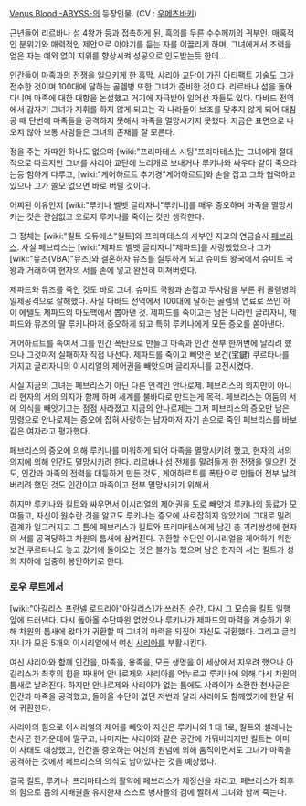 [[Venus Blood -ABYSS-]]의 등장인물.
(CV : [[우메츠바키]])

근년들어 리르바나 섬 4왕가 등과 접촉하게 된, 흑의를 두른 수수께끼의 귀부인. 매혹적인 분위기와 매력적인 제안으로 이야기를 듣는 자를 이끌리게 하며, 그녀에게서 조력을 얻은 자는 예외 없이 지위를 향상시켜 성공으로 인도받는듯 한데...

인간들이 마족과의 전쟁을 일으키게 한 흑막. 샤리아 교단이 가진 아티팩트 기술도 그가 전수한 것이며 100대에 달하는 골렘병 또한 그녀가 준비한 것이다. 리르바나 섬을 돌아다니며 마족에 대한 대항을 논설했고 거기에 자극받아 일어선 자들도 있다. 다바드 전역에서 갑자기 그녀가 지휘를 하지 않게 되고는 각 나라들이 보조를 맞추지 않게 되어 대침공 때 단번에 마족들을 공격하지 못해서 마족을 멸망시키지 못했다. 지금은 표면으로 나오지 않아 보통 사람들은 그녀의 존재를 잘 모른다.

정을 주는 자따윈 하나도 없으며 [wiki:"프리마테스 시팅"프리마테스]는 그녀에게 절대적으로 따르지만 그녀를 샤리아 교단에 노리개로 보내거나 루키나와 싸우다 같이 죽으라는등 험하게 다루고, [wiki:"게어하르트 추기경"게어하르트]와 손을 잡고 그와 협력하고 있으나 그가 쓸모 없으면 바로 버릴 것이다.

어찌된 이유인지 [wiki:"루키나 벨벳 글리자니"루키나]를 매우 증오하며 마족을 멸망시키는 것은 관심없고 오로지 루키나를 죽이는 것만 생각한다. 

그 정체는 [wiki:"킬트 오듀에스"킬트]와 프리마테스의 사부인 지고의 연금술사 [[페브리스]]. 사실 페브리스는 [wiki:"제파드 벨벳 글리자니"제파드]를 사랑했었으나 그가 [wiki:"뮤즈(VBA)"뮤즈]와 결혼하자 뮤즈를 질투하게 되고 슈미트 왕국에서 슈미트 국왕과 거래하여 현자의 서를 손에 넣고 완전히 미쳐버렸다.

제파드와 뮤즈를 죽인 것도 바로 그녀. 슈미트 국왕과 손잡고 두사람을 부른 뒤 골렘병의 일제공격으로 살해했다. 사실 다바드 전역에서 100대에 달하는 골렘의 연료로 쓰인 하이 에텔도 제파드의 마도핵에서 뽑아낸 것. 제파드를 죽이고는 남은 나라인 글리자니, 제파드와 뮤즈의 딸 루키나마저 증오하게 되고 특히 루키나에게 모든 증오를 쏟아낸다.

게어하르트를 속여서 그를 인간 폭탄으로 만들고 마족과 인간 전부 한꺼번에 날리려 했으나 그것마저 실패하자 직접 나선다. 제파드를 죽이고 빼앗은 보건(宝鍵) 쿠르타나를 가지고 글리자니의 이시리얼의 제어권을 빼앗으며 글리자니를 고전시켰다.

사실 지금의 그녀는 페브리스가 아닌 다른 인격인 안나로제. 페브리스의 의지만이 아니라 현자의 서의 의지가 함께 하며 세계를 불바다로 만드는게 목적. 페브리스는 어둠의 서에 의식을 빼앗기고는 점점 사라졌고 지금의 안나로제는 그저 페브리스의 증오만 남은 망령으로 안나로제는 증오에 잡혀 사랑하는 남자마저 자기 손으로 죽인 페브리스를 바보같은 여자라고 평가했다.

페브리스의 증오에 의해 루키나를 미워하게 되어 마족을 멸망시키려 했고, 현자의 서의 의지에 의해 인간도 멸망시키려 한다. 리르바나 섬 전체를 말려들게 한 전쟁을 일으킨 것도, 인간과 마족의 전력을 대등하게 만든 것도, 게어하르트를 폭탄으로 만들어 전부 날려버리려 했던 것도 인간이고 마족이고 전부 멸망시키기 위해서.

하지만 루키나와 킬트와 싸우면서 이시리얼의 제어권을 도로 빼앗겨 루키나의 동료가 모여들고, 자신이 원수란 것을 알고도 루키나는 증오에 사로잡히지 않았기에 그대로 밀려 결계가 일그러지고 그 틈에 페브리스가 킬트와 프리마테스에게 남긴 총 괴리쌍성에 현자의 서를 공격당하고 차원의 틈새에 삼켜진다. 귀환할 수단인 이시리얼을 제어하기 위한 보건 쿠르타나도 놓고 갔기에 돌아오는 것은 불가능 했으며 남은 현자의 서는 킬트가 성의 지하에 엄중히 봉인하기로 한다.

=== 로우 루트에서 ===
[wiki:"아길리스 프란넬 로드리아"아길리스]가 쓰러진 순간, 다시 그 모습을 킬트 일행 앞에 드러낸다. 다시 돌아올 수단따윈 없었으나 루키나가 제파드의 마력을 계승하기 위해 차원의 틈새에 왔다가 귀환할 때 그녀의 마력을 되짚어 자신도 귀환했다. 그리고 글리자니가 모은 5개의 이시리얼에서 여신 [[샤리아]]를 부활시킨다.

여신 샤리아와 함께 인간을, 마족을, 용족을, 모든 생명을 이 세상에서 지우려 했으나 아길리스가 최후의 힘을 짜내어 안나로제와 샤리아를 억누르고 루키나에 의해 다시 차원의 틈새로 날려진다. 하지만 안나로제와 샤리아가 없는 틈에도 샤라이가 소환한 천사군은 인간과 마족을 공격했고, 돌아올 수단이 없던 저번과 달리 샤리아도 함께였기에 한달 뒤에 귀환한다.

샤리아의 힘으로 이시리얼의 제어를 빼앗아 자신은 루키나와 1 대 1로, 킬트와 셀레나는 천사군 한가운데에 떨구고, 나머지는 샤리아와 같은 공간에 가둬버리지만 킬트는 이미 이 사태도 예상했고, 인간을 증오하는 여신의 원념에 의해 움직이면서도 그녀가 마족을 공격하는 것에서 페브리스의 의식도 남아있다는 것을 예상했다.

결국 킬트, 루키나, 프리마테스의 활약에 페브리스가 제정신을 차리고, 페브리스가 최후의 힘으로 몸의 지배권을 유지한채 스스로 병사들의 검에 찔려서 그녀와 함께 죽는다.
